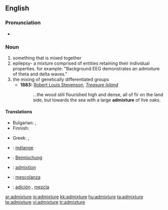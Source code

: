 ==English==

===Pronunciation===
* {{audio|en-us-admixture.ogg|Audio (US)}}

===Noun===
{{en-noun}}

# something that is mixed together
# epilepsy- a mixture comprised of entities retaining their individual properties.  for example: "Background EEG demonstrates an admixture of theta and delta waves."
# the mixing of genetically differentiated groups
#* '''1883:''' [[w:Robert Louis Stevenson|Robert Louis Stevenson]], ''[[w:Treasure Island|Treasure Island]]''
#*: ...the wood still flourished high and dense, all of fir on the land side, but towards the sea with a large '''admixture''' of live oaks.

====Translations====
{{trans-top|something that is mixed together}}
* Bulgarian: {{t|bg|смес}},  {{t|bg|примес}}
* Finnish: {{t-|fi|sekoitus}}
{{trans-mid}}
* Greek: {{t|el|πρόσμιξη|f|tr=prósmiksi|sc=Grek}},  {{t|el|σύμμιξη|f|tr=sýmmiksi|sc=Grek}}
{{trans-bottom}}

{{checktrans-top}}
* {{ttbc|French}}: [[mélange]]
* {{ttbc|German}}: [[Beimischung]]
* {{ttbc|Interlingua}}: [[admixtion]]
{{checktrans-mid}}
* {{ttbc|Italian}}: [[mescolanza]] {{f}}
* {{ttbc|Spanish}}: [[adición]] {{f}}, [[mezcla]] {{f}}
{{checktrans-bottom}}

[[ar:admixture]]
[[io:admixture]]
[[kk:admixture]]
[[hu:admixture]]
[[ta:admixture]]
[[te:admixture]]
[[vi:admixture]]
[[tr:admixture]]